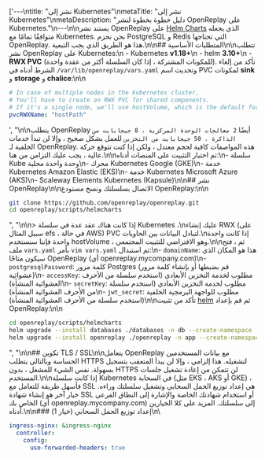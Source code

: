 ['---\ntitle: "نشر إلى Kubernetes"\nmetaTitle: "نشر إلى Kubernetes"\nmetaDescription: "دليل خطوة بخطوة لنشر OpenReplay على Kubernetes."\n---\n\nيستند نشر OpenReplay على [Helm Charts](https://helm.sh) الذي يجعله متوافقًا تمامًا مع Kubernetes. نحن نحزم PostgreSQL و Redis التي تحتاجها OpenReplay. هذا هو الطريق الذي يجب التبعية.\n\n## المتطلبات الأساسية\n\nتتطلب نشر OpenReplay على Kubernetes:\n - Kubernetes **v1.18+**\n - helm **3.10+**\n - **RWX PVC** (للمكونات المشتركة ، إذا كان السلسلة أكثر من عقدة واحدة). تأكد من إلغاء الشرط أدناه في `/var/lib/openreplay/vars.yaml` وتحديث اسم PVC لمكونات **sink** و **storage** و **chalice**:\n\n
```yaml
# In case of multiple nodes in the kubernetes cluster,
# You'll have to create an RWX PVC for shared components.
# If it's a single node, we'll use hostVolume, which is the default for the community/oss edition.
pvcRWXName: "hostPath"
```
', "\n\nيتطلب OpenReplay أيضًا `2 معالجات الوحدة المركزية ، 8 جيجابايت من الذاكرة ، 50 جيجابايت من التخزين` للعمل بشكل صحيح ، وإلا لن تبدأ خدمات الخلفية لـ OpenReplay. هذه المواصفات كافية لحجم معتدل ، ولكن إذا كنت تتوقع حركة عالية ، يجب عليك التزامن من هنا.\n\nتم اختبار التثبيت على المنصات أدناه:\n- سلسلة Kube وحدة واحدة محلية\n- محرك Kubernetes Google (GKE)\n- خدمة Kubernetes Amazon Elastic (EKS)\n- خدمة Kubernetes Microsoft Azure (AKS)\n- Scaleway Elements Kubernetes (Kapsule)\n\n## نشر OpenReplay\n\nالاتصال بسلسلتك ونسخ مستودع OpenReplay:\n\n
```bash
git clone https://github.com/openreplay/openreplay.git
cd openreplay/scripts/helmcharts
```
", "\n\n> إذا كانت هناك عقد عدة في سلسلة Kubernetes ،\nعليك إنشاء RWX (على سبيل المثال efs ، في حالة AWS) PVC لتبادل البيانات بين الحاويات.\nإذا كانت واحدة واحدة فإننا سنستخدم hostVolume ، وهو الافتراضي للتثبيت المجتمعي.\n\nثم ، فتح ملف `vars.yaml` بأمر `vim vars.yaml` ثم استبدال:\n- `domainName`: هذا هو المكان الذي سيكون متاحًا OpenReplay (أي openreplay.mycompany.com)\n- `postgresqlPassword`: كلمة مرور Postgres (قم بضبطها أو بإنشاء كلمة مرور عشوائية)\n- `accessKey`: مطلوب لخدمة التخزين الأبعادي (استخدم سلسلة من الأحرف العشوائية المنشأة)\n- `secretKey`: مطلوب لخدمة التخزين الأبعادي (استخدم سلسلة من الأحرف العشوائية المنشأة)\n- `jwt_secret`: مطلوب للواجهة البرمجية الخلفية (استخدم سلسلة من الأحرف العشوائية المنشأة)\n\nتأكد من تثبيت [helm](https://helm.sh/docs/intro/install/) ثم قم بإعداد OpenReplay:\n\n
```bash
cd openreplay/scripts/helmcharts
helm upgrade --install databases ./databases -n db --create-namespace --wait -f ./vars.yaml --atomic
helm upgrade --install openreplay ./openreplay -n app --create-namespace --wait -f ./vars.yaml --atomic
```
", "\n\n## تكوين TLS / SSL\n\nيتعامل OpenReplay مع بيانات المستخدمين الحساسة وبالتالي يتطلب HTTPS لتشغيله. هذا إلزامي ، وإلا لن يبدأ المتعقب بتسجيل بسهولة. نفس الشيء للمشغل ، بدون HTTPS لن تتمكن من إعادة تشغيل جلسات المستخدم.\n\nإذا كانت سلسلة Kubernetes في السحابة (مثل EKS ، AKS أو GKE) ، فأسهل طريقة للتعامل مع SSL هي إعداد توزيع الحمل السحابي وتشغيل سلسلتك وراءه. خيار آخر هو إنشاء شهادة SSL أو استخدام شهادتك الخاصة والإشارة إلى النطاق الفرعي الخاص بك (أي openreplay.mycompany.com) إلى سلسلتك. المزيد على كلا الخيارين أدناه.\n\n### إعداد توزيع الحمل السحابي (خيار 1)\n\
```yaml
ingress-nginx: &ingress-nginx
  controller:
    config:
      use-forwarded-headers: true
```
